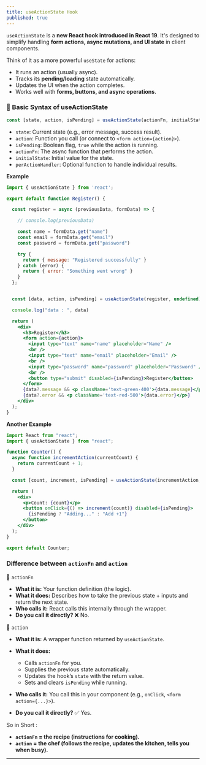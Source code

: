 ```yaml
---
title: useActionState Hook
published: true
---
```


`useActionState` is a **new React hook introduced in React 19**. It's designed to simplify handling **form actions, async mutations, and UI state** in client components.

Think of it as a more powerful `useState` for actions:

* It runs an action (usually async).
* Tracks its **pending/loading** state automatically.
* Updates the UI when the action completes.
* Works well with **forms, buttons, and async operations**.


### 🔹 Basic Syntax of useActionState

```jsx
const [state, action, isPending] = useActionState(actionFn, initialState, perActionHandler?);
```

* `state`: Current state (e.g., error message, success result).
* `action`: Function you call (or connect to `<form action={action}>`).
* `isPending`: Boolean flag, `true` while the action is running.
* `actionFn`: The async function that performs the action.
* `initialState`: Initial value for the state.
* `perActionHandler`: Optional function to handle individual results.


**Example**

```jsx
import { useActionState } from 'react';

export default function Register() {

  const register = async (previousData, formData) => {

    // console.log(previousData)

    const name = formData.get("name")
    const email = formData.get("email")
    const password = formData.get("password")

    try {
      return { message: "Registered successfully" }
    } catch (error) {
      return { error: "Something went wrong" }
    }
  };


  const [data, action, isPending] = useActionState(register, undefined)

  console.log("data : ", data)

  return (
    <div>
      <h3>Register</h3>
      <form action={action}>
        <input type="text" name="name" placeholder="Name" />
        <br />
        <input type="text" name="email" placeholder="Email" />
        <br />
        <input type="password" name="password" placeholder="Password" />
        <br />
        <button type="submit" disabled={isPending}>Register</button>
      </form>
      {data?.message && <p className='text-green-400'>{data.message}</p>}
      {data?.error && <p className='text-red-500'>{data.error}</p>}
    </div>
  );
}
```

**Another Example** 

```jsx
import React from "react";
import { useActionState } from "react";

function Counter() {
  async function incrementAction(currentCount) {
    return currentCount + 1;
  }

  const [count, increment, isPending] = useActionState(incrementAction, 0);

  return (
    <div>
      <p>Count: {count}</p>
      <button onClick={() => increment(count)} disabled={isPending}>
        {isPending ? "Adding..." : "Add +1"}
      </button>
    </div>
  );
}

export default Counter;
```

### Difference between `actionFn` and `action` 

🔹 `actionFn`

* **What it is:** Your function definition (the logic).
* **What it does:** Describes how to take the previous state + inputs and return the next state.
* **Who calls it:** React calls this internally through the wrapper.
* **Do you call it directly?** ❌ No.


🔹 `action`

* **What it is:** A wrapper function returned by `useActionState`.
* **What it does:**

  * Calls `actionFn` for you.
  * Supplies the previous state automatically.
  * Updates the hook’s `state` with the return value.
  * Sets and clears `isPending` while running.
* **Who calls it:** You call this in your component (e.g., `onClick`, `<form action={...}>`).
* **Do you call it directly?** ✅ Yes.


So in Short :

* **`actionFn` = the recipe (instructions for cooking).**
* **`action` = the chef (follows the recipe, updates the kitchen, tells you when busy).**

---
